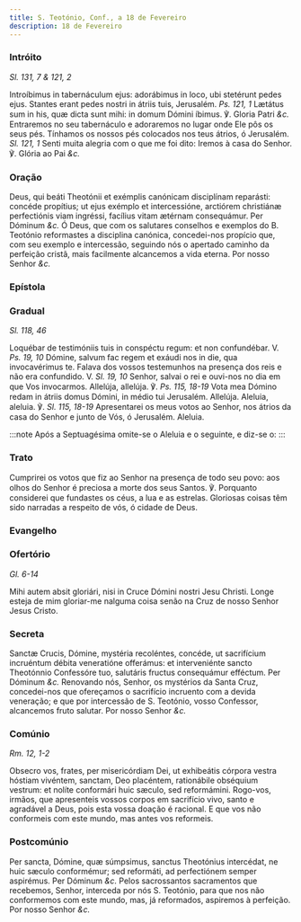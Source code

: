 ```yaml
---
title: S. Teotónio, Conf., a 18 de Fevereiro
description: 18 de Fevereiro
---
```


### Intróito

_Sl. 131, 7 & 121, 2_

<div class="grid grid-cols-2 gap-5">
  <span class="text-justify">
    Introíbimus in tabernáculum ejus: adorábimus in loco, ubi stetérunt pedes
    ejus. Stantes erant pedes nostri in átriis tuis, Jerusalém.
    <em>Ps. 121, 1</em> Lætátus sum in his, quæ dicta sunt mihi: in domum Dómini
    íbimus. ℣. Gloria Patri <em>&c.</em>
  </span>
  <span class="text-justify">
    Entraremos no seu tabernáculo e adoraremos no lugar onde Ele pôs os seus
    pés. Tínhamos os nossos pés colocados nos teus átrios, ó Jerusalém.
    <em>Sl. 121, 1</em> Senti muita alegria com o que me foi dito: Iremos à casa
    do Senhor. ℣. Glória ao Pai <em>&c.</em>
  </span>
</div>

### Oração

<div class="grid grid-cols-2 gap-5">
  <span class="text-justify">
    Deus, qui beáti Theotónii et exémplis canónicam disciplínam reparásti:
    concéde propítius; ut ejus exémplo et intercessióne, arctiórem christiánæ
    perfectiónis viam ingréssi, facílius vitam ætérnam consequámur. Per Dóminum
    <em>&c.</em>
  </span>
  <span class="text-justify">
    Ó Deus, que com os salutares conselhos e exemplos do B. Teotónio reformastes
    a disciplina canónica, concedei-nos propício que, com seu exemplo e
    intercessão, seguindo nós o apertado caminho da perfeição cristã, mais
    facilmente alcancemos a vida eterna. Por nosso Senhor <em>&c.</em>
  </span>
</div>

### Epístola


<LinkCard
  href="/missal/comum/16abades#epístola"
  title="Abades - Missa Os justi"
/>

### Gradual

_Sl. 118, 46_

<div class="grid grid-cols-2 gap-5">
  <span class="text-justify">
    Loquébar de testimóniis tuis in conspéctu regum: et non confundébar. V.
    <em>Ps. 19, 10</em> Dómine, salvum fac regem et exáudi nos in die, qua invocavérimus
    te.
  </span>
  <span class="text-justify">
    Falava dos vossos testemunhos na presença dos reis e não era confundido. V.
    <em>Sl. 19, 10</em> Senhor, salvai o rei e ouvi-nos no dia em que Vos invocarmos.
  </span>
  <span class="text-justify">
    Allelúja, allelúja. ℣. <em>Ps. 115, 18-19</em> Vota mea Dómino redam in
    átriis domus Dómini, in médio tui Jerusalém. Allelúja.
  </span>
  <span class="text-justify">
    Aleluia, aleluia. ℣. <em>Sl. 115, 18-19</em> Apresentarei os meus votos ao
    Senhor, nos átrios da casa do Senhor e junto de Vós, ó Jerusalém. Aleluia.
  </span>
</div>

:::note
Após a Septuagésima omite-se o Aleluia e o seguinte, e diz-se o:
:::

### Trato

<div class="grid grid-cols-2 gap-5">

<span class="text-justify">

</span>
<span class="text-justify">
Cumprirei os votos que fiz ao Senhor na presença de todo seu povo: aos olhos do Senhor é preciosa a morte dos seus Santos. ℣. Porquanto considerei que fundastes os céus, a lua e as estrelas. Gloriosas coisas têm sido narradas a respeito de vós, ó cidade de Deus.
</span>
</div>

### Evangelho

<LinkCard
  href="/missal/comum/16abades#evangelho"
  title="Abades - Missa Os justi"
/>

### Ofertório

_Gl. 6-14_

<div class="grid grid-cols-2 gap-5">
  <span class="text-justify">
    Mihi autem absit gloriári, nisi in Cruce Dómini nostri Jesu Christi.
  </span>
  <span class="text-justify">
    Longe esteja de mim gloriar-me nalguma coisa senão na Cruz de nosso Senhor
    Jesus Cristo.
  </span>
</div>

### Secreta

<div class="grid grid-cols-2 gap-5">
  <span class="text-justify">
    Sanctæ Crucis, Dómine, mystéria recoléntes, concéde, ut sacrifícium
    incruéntum débita veneratióne offerámus: et interveniénte sancto Theotónnio
    Confessóre tuo, salutáris fructus consequámur efféctum. Per Dóminum
    <em>&c.</em>
  </span>
  <span class="text-justify">
    Renovando nós, Senhor, os mystérios da Santa Cruz, concedei-nos que
    ofereçamos o sacrifício incruento com a devida veneração; e que por
    intercessão de S. Teotónio, vosso Confessor, alcancemos fruto salutar. Por
    nosso Senhor <em>&c.</em>
  </span>
</div>

### Comúnio

_Rm. 12, 1-2_

<div class="grid grid-cols-2 gap-5">
  <span class="text-justify">
    Obsecro vos, frates, per misericórdiam Dei, ut exhibeátis córpora vestra
    hóstiam vivéntem, sanctam, Deo placéntem, rationábile obséquium vestrum: et
    nolíte conformári huic sæculo, sed reformámini.
  </span>
  <span class="text-justify">
    Rogo-vos, irmãos, que apresenteis vossos corpos em sacrifício vivo, santo e
    agradável a Deus, pois esta vossa doação é racional. E que vos não
    conformeis com este mundo, mas antes vos reformeis.
  </span>
</div>

### Postcomúnio

<div class="grid grid-cols-2 gap-5">
  <span class="text-justify">
    Per sancta, Dómine, quæ súmpsimus, sanctus Theotónius intercédat, ne huic
    sæculo conformémur; sed reformáti, ad perfectiónem semper aspirémus. Per
    Dóminum <em>&c.</em>
  </span>
  <span class="text-justify">
    Pelos sacrossantos sacramentos que recebemos, Senhor, interceda por nós S.
    Teotónio, para que nos não conformemos com este mundo, mas, já reformados,
    aspiremos à perfeição. Por nosso Senhor <em>&c.</em>
  </span>
</div>
